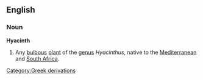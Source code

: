 ==English==
===Noun===
'''Hyacinth'''
{{wikipedia}}
# Any [[bulbous]] [[plant]] of the [[genus]] ''Hyacinthus'', native to the [[Mediterranean]] and [[South Africa]].
[[Category:Greek derivations]]